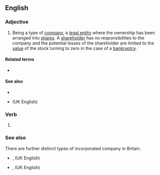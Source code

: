 ==English==

===Adjective===
{{en-adj|-}}

# {{lb|en|US}} Being a type of [[company]], a [[legal entity]] where the ownership has been arranged into [[share]]s. A [[shareholder]] has no responsibilities to the company and the potential losses of the shareholder are limited to the [[value]] of the stock turning to zero in the case of a [[bankruptcy]].

====Related terms====
* {{l|en|incorporate}}

====See also====
* {{l|en|Inc}}
* {{l|en|Ltd.}} (UK English)

===Verb===
{{head|en|verb form}}

# {{en-past of|incorporate}}

===See also===
There are further distinct types of incorporated company in Britain.
* {{l|en|Public Limited Liability Company}}, {{l|en|PLC}} (UK English)
* {{l|en|Limited Liability Company}}, {{l|en|LLC}} (UK English)